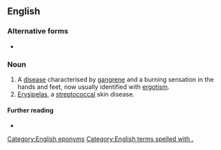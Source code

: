 ==English==

===Alternative forms===
* {{l|en|Saint Anthony's fire}}

===Noun===
{{en-noun|-|head=[[w:Anthony the Great|St. Anthony]][['s]] [[fire]]}}

# A [[disease]] characterised by [[gangrene]] and a burning sensation in the hands and feet, now usually identified with [[ergotism]].
# [[erysipelas|Erysipelas]], a [[streptococcal]] skin disease.

====Further reading====
* {{pedialite}}

[[Category:English eponyms]]
[[Category:English terms spelled with .]]